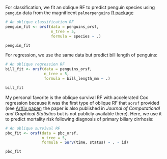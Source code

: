 
For classification, we fit an oblique RF to predict penguin species using `penguin` data from the magnificent `palmerpenguins` [R package](https://allisonhorst.github.io/palmerpenguins/)

```r
# An oblique classification RF
penguin_fit <- orsf(data = penguins_orsf,
                    n_tree = 5, 
                    formula = species ~ .)

penguin_fit

```

For regression, we use the same data but predict bill length of penguins:

```r
# An oblique regression RF
bill_fit <- orsf(data = penguins_orsf, 
                 n_tree = 5, 
                 formula = bill_length_mm ~ .)

bill_fit

```

My personal favorite is the oblique survival RF with accelerated Cox regression because it was the first type of oblique RF that `aorsf` provided (see [ArXiv paper](https://arxiv.org/abs/2208.01129); the paper is also published in *Journal of Computational and Graphical Statistics* but is not publicly available there). Here, we use it to predict mortality risk following diagnosis of primary biliary cirrhosis:

```r
# An oblique survival RF
pbc_fit <- orsf(data = pbc_orsf, 
                n_tree = 5,
                formula = Surv(time, status) ~ . - id)

pbc_fit

```
